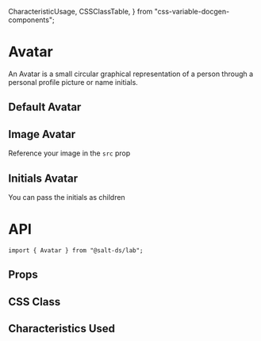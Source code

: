   CharacteristicUsage,
  CSSClassTable,
} from "css-variable-docgen-components";

<Meta of={AvatarStories} />

# Avatar

An Avatar is a small circular graphical representation of a person through a personal profile picture or name initials.

## Default Avatar

<Canvas>
  <Story of={AvatarStories.Default} />
</Canvas>

## Image Avatar

Reference your image in the `src` prop

<Canvas>
  <Story of={AvatarStories.Image} />
</Canvas>

## Initials Avatar

You can pass the initials as children

<Canvas>
  <Story of={AvatarStories.Initials} />
</Canvas>

# API

```
import { Avatar } from "@salt-ds/lab";
```

## Props

<ArgsTable of={Avatar} />

## CSS Class

<CSSClassTable of={Avatar} />

## Characteristics Used

<CharacteristicUsage of={Avatar} />
